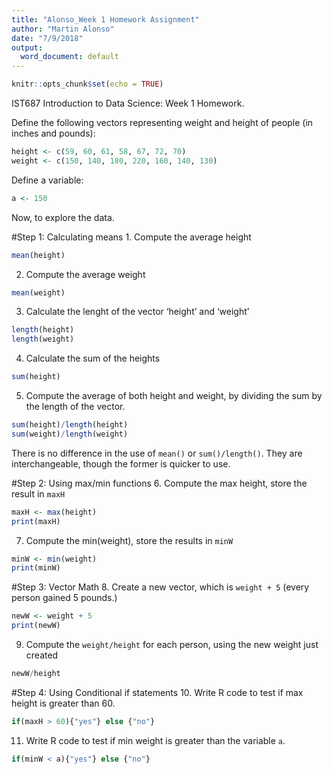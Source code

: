 ```yaml
---
title: "Alonso_Week 1 Homework Assignment"
author: "Martin Alonso"
date: "7/9/2018"
output:
  word_document: default
---
```


```r
knitr::opts_chunk$set(echo = TRUE)
```

IST687 Introduction to Data Science: Week 1 Homework.

Define the following vectors representing weight and height of people (in inches and pounds):

```r
height <- c(59, 60, 61, 58, 67, 72, 70)
weight <- c(150, 140, 180, 220, 160, 140, 130)
```

Define a variable: 
```r
a <- 150
```

Now, to explore the data.

#Step 1: Calculating means
1. Compute the average height
```r
mean(height)
```

2. Compute the average weight
```r
mean(weight)
```

3. Calculate the lenght of the vector 'height' and 'weight'
```r
length(height)
length(weight)
```

4. Calculate the sum of the heights
```r
sum(height)
```

5. Compute the average of both height and weight, by dividing the sum by the length of the vector.
```r
sum(height)/length(height)
sum(weight)/length(weight)
```

There is no difference in the use of `mean()` or `sum()/length()`. They are interchangeable, though the former is quicker to use.

#Step 2: Using max/min functions
6. Compute the max height, store the result in `maxH`
```r
maxH <- max(height)
print(maxH)
```

7. Compute the min(weight), store the results in `minW`
```r
minW <- min(weight)
print(minW)
```

#Step 3: Vector Math
8. Create a new vector, which is `weight + 5` (every person gained 5 pounds.)
```r
newW <- weight + 5
print(newW)
```

9. Compute the `weight/height` for each person, using the new weight just created
```r
newW/height
```

#Step 4: Using Conditional if statements
10. Write R code to test if max height is greater than 60.
```r
if(maxH > 60){"yes"} else {"no"}
```

11. Write R code to test if min weight is greater than the variable `a`.
```r
if(minW < a){"yes"} else {"no"}
```